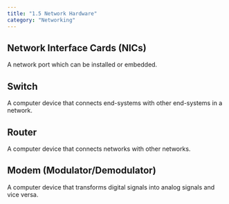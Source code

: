 ```yaml
---
title: "1.5 Network Hardware"
category: "Networking"
---
```


## Network Interface Cards (NICs)
A network port which can be installed or embedded.

## Switch
A computer device that connects end-systems with other 
end-systems in a network.

## Router
A computer device that connects networks with other 
networks.

## Modem (Modulator/Demodulator)
A computer device that transforms digital signals into 
analog signals and vice versa.